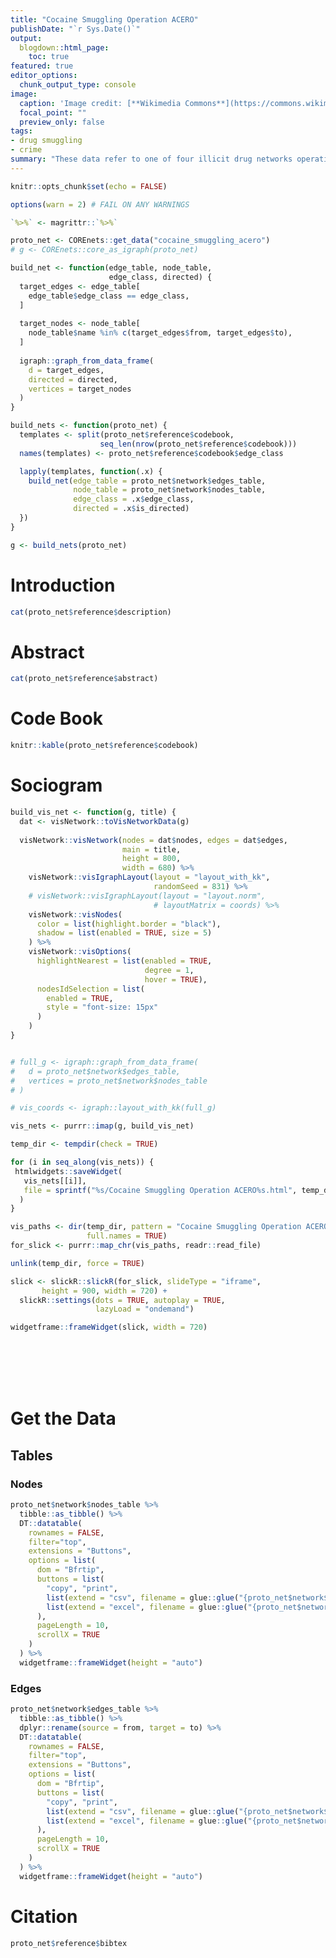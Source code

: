 ```yaml
---
title: "Cocaine Smuggling Operation ACERO"
publishDate: "`r Sys.Date()`"
output: 
  blogdown::html_page:
    toc: true
featured: true
editor_options: 
  chunk_output_type: console
image:
  caption: 'Image credit: [**Wikimedia Commons**](https://commons.wikimedia.org/wiki/File:Captured_Citizens_Brought_Before_an_Anabaptist_Leader.jpg)'
  focal_point: ""
  preview_only: false
tags: 
- drug smuggling
- crime
summary: "These data refer to one of four illicit drug networks operating in Spain between 2007 and 2009. Operation ACERO (n=11) began in 2007 and involved a small family-based group. The group was composed mainly of members of a same family and was led by a female. They distributed cocaine in Madrid (Spain) that was provided to them by other groups based in a northwest region of the country, one of the most active areas in the provision of cocaine from the countries of origin. The group also had their own procedures to launder money."
---
```




```r
knitr::opts_chunk$set(echo = FALSE)

options(warn = 2) # FAIL ON ANY WARNINGS

`%>%` <- magrittr::`%>%`
```

```r
proto_net <- COREnets::get_data("cocaine_smuggling_acero")
# g <- COREnets::core_as_igraph(proto_net)

build_net <- function(edge_table, node_table,
                      edge_class, directed) {
  target_edges <- edge_table[
    edge_table$edge_class == edge_class, 
  ]
  
  target_nodes <- node_table[
    node_table$name %in% c(target_edges$from, target_edges$to), 
  ]
  
  igraph::graph_from_data_frame(
    d = target_edges,
    directed = directed,
    vertices = target_nodes
  )
}

build_nets <- function(proto_net) {
  templates <- split(proto_net$reference$codebook, 
                    seq_len(nrow(proto_net$reference$codebook)))
  names(templates) <- proto_net$reference$codebook$edge_class

  lapply(templates, function(.x) {
    build_net(edge_table = proto_net$network$edges_table, 
              node_table = proto_net$network$nodes_table,
              edge_class = .x$edge_class,
              directed = .x$is_directed)
  })
}

g <- build_nets(proto_net)
```


# Introduction

```r
cat(proto_net$reference$description)
```

# Abstract

```r
cat(proto_net$reference$abstract)
```

# Code Book


```r
knitr::kable(proto_net$reference$codebook)
```


# Sociogram


<!-- ```{r, out.width='100%', fig.height=9} -->
<!-- g %>%  -->
<!--   visNetwork::visIgraph() %>%  -->
<!--   visNetwork::visIgraphLayout(layout = "layout_with_kk", randomSeed = 831) %>%  -->
<!--   visNetwork::visNodes( -->
<!--     color = list(highlight.border = "black"),  -->
<!--     shadow = list(enabled = TRUE, size = 5) -->
<!--   ) %>%  -->
<!--   visNetwork::visOptions( -->
<!--     highlightNearest = list(enabled = TRUE, degree = 1, hover = TRUE), -->
<!--     # selectedBy = list( -->
<!--     #   variable = "group", -->
<!--     #   style = "font-size: 15px" -->
<!--     # ), -->
<!--     nodesIdSelection = list( -->
<!--       enabled = TRUE, -->
<!--       style = "font-size: 15px" -->
<!--     ) -->
<!--   ) %>%  -->
<!--   visNetwork::visInteraction(navigationButtons = TRUE, keyboard = TRUE) %>%  -->
<!--   visNetwork::visExport(name = proto_net$reference$name) -->
<!-- ``` -->


```r
build_vis_net <- function(g, title) {
  dat <- visNetwork::toVisNetworkData(g)
  
  visNetwork::visNetwork(nodes = dat$nodes, edges = dat$edges,
                         main = title,
                         height = 800,
                         width = 680) %>% 
    visNetwork::visIgraphLayout(layout = "layout_with_kk",
                                randomSeed = 831) %>% 
    # visNetwork::visIgraphLayout(layout = "layout.norm",
                                # layoutMatrix = coords) %>% 
    visNetwork::visNodes(
      color = list(highlight.border = "black"),
      shadow = list(enabled = TRUE, size = 5)
    ) %>%
    visNetwork::visOptions(
      highlightNearest = list(enabled = TRUE,
                              degree = 1,
                              hover = TRUE),
      nodesIdSelection = list(
        enabled = TRUE,
        style = "font-size: 15px"
      )
    )
}


# full_g <- igraph::graph_from_data_frame(
#   d = proto_net$network$edges_table,
#   vertices = proto_net$network$nodes_table
# )

# vis_coords <- igraph::layout_with_kk(full_g)

vis_nets <- purrr::imap(g, build_vis_net)

temp_dir <- tempdir(check = TRUE)

for (i in seq_along(vis_nets)) {
 htmlwidgets::saveWidget(
   vis_nets[[i]],
   file = sprintf("%s/Cocaine Smuggling Operation ACERO%s.html", temp_dir, i)
  )
}

vis_paths <- dir(temp_dir, pattern = "Cocaine Smuggling Operation ACERO\\d+\\.html$",
                 full.names = TRUE)
for_slick <- purrr::map_chr(vis_paths, readr::read_file)

unlink(temp_dir, force = TRUE)

slick <- slickR::slickR(for_slick, slideType = "iframe",
       height = 900, width = 720) +
  slickR::settings(dots = TRUE, autoplay = TRUE,
                   lazyLoad = "ondemand")

widgetframe::frameWidget(slick, width = 720)
```



<br><br><br><br>

# Get the Data

## Tables

### Nodes

```r
proto_net$network$nodes_table %>% 
  tibble::as_tibble() %>%
  DT::datatable(
    rownames = FALSE,
    filter="top",
    extensions = "Buttons",
    options = list(
      dom = "Bfrtip",
      buttons = list(
        "copy", "print",
        list(extend = "csv", filename = glue::glue("{proto_net$network$nodes_table}_nodes")),
        list(extend = "excel", filename = glue::glue("{proto_net$network$nodes_table}_nodes"))
      ),
      pageLength = 10,
      scrollX = TRUE
    )
  ) %>%
  widgetframe::frameWidget(height = "auto")
```


### Edges


```r
proto_net$network$edges_table %>% 
  tibble::as_tibble() %>%
  dplyr::rename(source = from, target = to) %>%
  DT::datatable(
    rownames = FALSE,
    filter="top",
    extensions = "Buttons",
    options = list(
      dom = "Bfrtip",
      buttons = list(
        "copy", "print",
        list(extend = "csv", filename = glue::glue("{proto_net$network$edge_table}_edges")),
        list(extend = "excel", filename = glue::glue("{proto_net$network$edge_table}_edges"))
      ),
      pageLength = 10,
      scrollX = TRUE
    )
  ) %>%
  widgetframe::frameWidget(height = "auto")
```


# Citation


```r
proto_net$reference$bibtex
```




